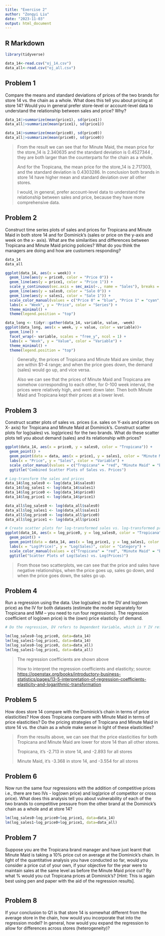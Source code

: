 ```yaml
---
title: "Exercise 2"
author: "Zongyi Liu"
date: "2023-11-03"
output: html_document
---
```


## R Markdown

```r
library(tidyverse)
```

```r
data_14<-read.csv("oj_14.csv")
data_all<-read.csv("oj_all.csv")
```

## Problem 1

Compare the means and standard deviations of prices of the two brands for store 14 vs. the chain as a whole. What does this tell you about pricing at store 14? Would you in general prefer store-level or account-level data to understand the relationship between sales and price? Why?

```r
data_14|>summarize(mean(price1), sd(price1))
data_all|>summarize(mean(price1), sd(price1))

data_14|>summarize(mean(price0), sd(price0))
data_all|>summarize(mean(price0), sd(price0))
```

> From the result we can see that for Minute Maid, the mean price for the store_14 is 2.340635 and the standard deviation is 0.4527344 , they are both larger than the counterparts for the chain as a whole.
>
> And for the Tropicana, the mean price for the store_14 is 2.717303, and the standard deviation is 0.4303286. In conclusion both brands in store 14 have higher mean and standard deviation over all other stores.
>
> I would, in general, prefer account-level data to understand the relationship between sales and price, because they have more comprehensive data.

## Problem 2

Construct time series plots of sales and prices for Tropicana and Minute Maid in both store 14 and for Dominick's (sales or price on the y-axis and week on the x- axis). What are the similarities and differences between Tropicana and Minute Maid pricing policies? What do you think the managers are doing and how are customers responding?

```r
data_14
data_all
```

```r
ggplot(data_14, aes(x = week)) +
  geom_line(aes(y = price0, color = "Price 0")) +
  geom_line(aes(y = price1, color = "Price 1")) +
  scale_y_continuous(sec.axis = sec_axis(~., name = "Sales"), breaks = NULL) +
  geom_line(aes(y = sales0, color = "Sale 0")) +
  geom_line(aes(y = sales1, color = "Sale 1")) +
  scale_color_manual(values = c("Price 0" = "blue", "Price 1" = "cyan", "Sale 0" = "red", "Sale 1" = "magenta")) +
  labs(x = "Week", y = "Price", color = "Series") +
  theme_minimal() +
  theme(legend.position = "top")
```

```r
data_long <- tidyr::gather(data_14, variable, value, -week)
ggplot(data_long, aes(x = week, y = value, color = variable))+  
  geom_line() +
  facet_wrap(~ variable, scales = "free_y", ncol = 1) +
  labs(x = "Week", y = "Value", color = "Variable") +
  theme_minimal() +
  theme(legend.position = "top")
```

> Generally, the prices of Tropicana and Minute Maid are similar, they are within \$1-4 range; and when the price goes down, the demand (sales) would go up, and vice versa.
>
> Also we can see that the prices of Minute Maid and Tropicana are somehow corresponding to each other, for 0-100 week interval, the prices were relatively high, and went down later. Then both Minute Maid and Tropicana kept their prices at a lower level.

## Problem 3

Construct scatter plots of sales vs. prices (i.e. sales on Y-axis and prices on X- axis) for Tropicana and Minute Maid at Dominick's. Construct scatter plots for log(sales) vs. log(prices) for the two brands. What do these scatter plots tell you about demand (sales) and its relationship with prices?

```r
ggplot(data_14, aes(x = price0, y = sales0, color = "Tropicana")) +
  geom_point() +
  geom_point(data = data, aes(x = price1, y = sales1, color = "Minute Maid")) +
  labs(x = "Price", y = "Sales", color = "Variable") +
  scale_color_manual(values = c("Tropicana" = "red", "Minute Maid" = "blue")) +
  ggtitle("Combined Scatter Plots of Sales vs. Prices")
```

```r
# Log-transform the sales and prices
data_14$log_sales0 <- log(data_14$sales0)
data_14$log_sales1 <- log(data_14$sales1)
data_14$log_price0 <- log(data_14$price0)
data_14$log_price1 <- log(data_14$price1)

data_all$log_sales0 <- log(data_all$sales0)
data_all$log_sales1 <- log(data_all$sales1)
data_all$log_price0 <- log(data_all$price0)
data_all$log_price1 <- log(data_all$price1)

# Create scatter plots for log-transformed sales vs. log-transformed prices
ggplot(data_14, aes(x = log_price0, y = log_sales0, color = "Tropicana")) +
  geom_point() +
  geom_point(data = data_14, aes(x = log_price1, y = log_sales1, color = "Minute Maid")) +
  labs(x = "Log(Price)", y = "Log(Sales)", color = "Category") +
  scale_color_manual(values = c("Tropicana" = "red", "Minute Maid" = "blue")) +
  ggtitle("Scatter Plots of Log(Sales) vs. Log(Prices)")
```

> From those two scatterplots, we can see that the price and sales have negative relationships, when the price goes up, sales go down, and when the price goes down, the sales go up.

## Problem 4

Run a regression using the data. Use log(sales) as the DV and log(own price) as the IV for both datasets (estimate the model separately for Tropicana and MM -- you need to run four regressions). The regression coefficient of log(own price) is the (own) price elasticity of demand.

```r
# Do the regression, DV refers to Dependent Variable, which is Y IV refers to Independent Variable, which is X

lm(log_sales0~log_price0, data=data_14)
lm(log_sales1~log_price1, data=data_14)
lm(log_sales0~log_price0, data=data_all)
lm(log_sales1~log_price1, data=data_all)
```

> The regression coefficients are shown above
>
> How to interpret the regression coefficients and elasticity; source: <https://openstax.org/books/introductory-business-statistics/pages/13-5-interpretation-of-regression-coefficients-elasticity-and-logarithmic-transformation>

## Problem 5

How does store 14 compare with the Dominick's chain in terms of price elasticities? How does Tropicana compare with Minute Maid in terms of price elasticities? Do the pricing strategies of Tropicana and Minute Maid in store 14 vs. the chain as a whole make sense in light of these elasticities?

> From the results above, we can see that the price elasticities for both Tropicana and Minute Maid are lower for store 14 than all other stores.
>
> Tropicana, it's -2.713 in store 14, and -2.893 for all stores
>
> Minute Maid, it's -3.368 in store 14, and -3.554 for all stores

## Problem 6

Now run the same four regressions with the addition of competitive prices i.e., there are two IVs - log(own price) and log(price of competitor or cross price). What does this analysis tell you about vulnerability of each of the two brands to competitive pressure from the other brand at the Dominick's chain as a whole and at store 14?

```r
lm(log_sales0~log_price0+log_price1, data=data_14)
lm(log_sales1~log_price0+log_price1, data=data_all)
```

## Problem 7

Suppose you are the Tropicana brand manager and have just learnt that Minute Maid is taking a 10% price cut on average at the Dominick's chain. In light of the quantitative analysis you have conducted so far, would you consider a price cut of your own, if your objective for the year were to maintain sales at the same level as before the Minute Maid price cut? By what % would you cut Tropicana prices at Dominick's? [Hint: This is again best using pen and paper with the aid of the regression results].

```r

```

## Problem 8

If your conclusion to Q1 is that store 14 is somewhat different from the average store in the chain, how would you incorporate that into the regression model? In general, how would you expand the regression to allow for differences across stores (heterogeneity)?
